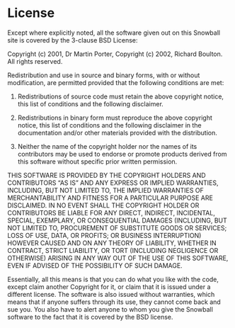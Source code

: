# License {-}

Except where explicitly noted, all the software given out on this Snowball site is covered by the 3-clause BSD License:

Copyright (c) 2001, Dr Martin Porter,
Copyright (c) 2002, Richard Boulton.
All rights reserved.

Redistribution and use in source and binary forms, with or without modification, are permitted provided that the following conditions are met:

1. Redistributions of source code must retain the above copyright notice, this list of conditions and the following disclaimer.

2. Redistributions in binary form must reproduce the above copyright notice, this list of conditions and the following disclaimer in the documentation and/or other materials provided with the distribution.

3. Neither the name of the copyright holder nor the names of its contributors may be used to endorse or promote products derived from this software without specific prior written permission.

THIS SOFTWARE IS PROVIDED BY THE COPYRIGHT HOLDERS AND CONTRIBUTORS "AS IS" AND ANY EXPRESS OR IMPLIED WARRANTIES, INCLUDING, BUT NOT LIMITED TO, THE IMPLIED WARRANTIES OF MERCHANTABILITY AND FITNESS FOR A PARTICULAR PURPOSE ARE DISCLAIMED. IN NO EVENT SHALL THE COPYRIGHT HOLDER OR CONTRIBUTORS BE LIABLE FOR ANY DIRECT, INDIRECT, INCIDENTAL, SPECIAL, EXEMPLARY, OR CONSEQUENTIAL DAMAGES (INCLUDING, BUT NOT LIMITED TO, PROCUREMENT OF SUBSTITUTE GOODS OR SERVICES; LOSS OF USE, DATA, OR PROFITS; OR BUSINESS INTERRUPTION) HOWEVER CAUSED AND ON ANY THEORY OF LIABILITY, WHETHER IN CONTRACT, STRICT LIABILITY, OR TORT (INCLUDING NEGLIGENCE OR OTHERWISE) ARISING IN ANY WAY OUT OF THE USE OF THIS SOFTWARE, EVEN IF ADVISED OF THE POSSIBILITY OF SUCH DAMAGE.

Essentially, all this means is that you can do what you like with the code, except claim another Copyright for it, or claim that it is issued under a different license. The software is also issued without warranties, which means that if anyone suffers through its use, they cannot come back and sue you. You also have to alert anyone to whom you give the Snowball software to the fact that it is covered by the BSD license.